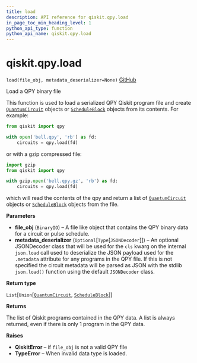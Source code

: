 ```yaml
---
title: load
description: API reference for qiskit.qpy.load
in_page_toc_min_heading_level: 1
python_api_type: function
python_api_name: qiskit.qpy.load
---
```


# qiskit.qpy.load

<span id="qiskit.qpy.load" />

`load(file_obj, metadata_deserializer=None)` [GitHub](https://github.com/qiskit/qiskit/tree/stable/0.22/qiskit/qpy/interface.py "view source code")

Load a QPY binary file

This function is used to load a serialized QPY Qiskit program file and create [`QuantumCircuit`](qiskit.circuit.QuantumCircuit "qiskit.circuit.QuantumCircuit") objects or [`ScheduleBlock`](qiskit.pulse.ScheduleBlock "qiskit.pulse.schedule.ScheduleBlock") objects from its contents. For example:

```python
from qiskit import qpy

with open('bell.qpy', 'rb') as fd:
    circuits = qpy.load(fd)
```

or with a gzip compressed file:

```python
import gzip
from qiskit import qpy

with gzip.open('bell.qpy.gz', 'rb') as fd:
    circuits = qpy.load(fd)
```

which will read the contents of the qpy and return a list of [`QuantumCircuit`](qiskit.circuit.QuantumCircuit "qiskit.circuit.QuantumCircuit") objects or [`ScheduleBlock`](qiskit.pulse.ScheduleBlock "qiskit.pulse.schedule.ScheduleBlock") objects from the file.

**Parameters**

*   **file\_obj** (`BinaryIO`) – A file like object that contains the QPY binary data for a circuit or pulse schedule.
*   **metadata\_deserializer** (`Optional`\[`Type`\[`JSONDecoder`]]) – An optional JSONDecoder class that will be used for the `cls` kwarg on the internal `json.load` call used to deserialize the JSON payload used for the `.metadata` attribute for any programs in the QPY file. If this is not specified the circuit metadata will be parsed as JSON with the stdlib `json.load()` function using the default `JSONDecoder` class.

**Return type**

`List`\[`Union`\[[`QuantumCircuit`](qiskit.circuit.QuantumCircuit "qiskit.circuit.quantumcircuit.QuantumCircuit"), [`ScheduleBlock`](qiskit.pulse.ScheduleBlock "qiskit.pulse.schedule.ScheduleBlock")]]

**Returns**

The list of Qiskit programs contained in the QPY data. A list is always returned, even if there is only 1 program in the QPY data.

**Raises**

*   **QiskitError** – if `file_obj` is not a valid QPY file
*   **TypeError** – When invalid data type is loaded.


